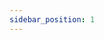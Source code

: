 ```yaml
---
sidebar_position: 1
---
```




<SkillList>
  <div title="数学基础知识体系" items={[
    { name: "线性代数", progress: 70, description: "" },
    { name: "微积分", progress: 70, description: "" },
    { name: "概率论与数理统计", progress: 40, description: "" },
    { name: "复变函数与积分变换", progress: 70, description: "" },
    { name: "旋量代数与李群、李代数", progress: 5, description: "" },
    { name: "数值分析", progress: 5, description: "" },
    { name: "数论", progress: 5, description: "" },
  ]} />
</SkillList>